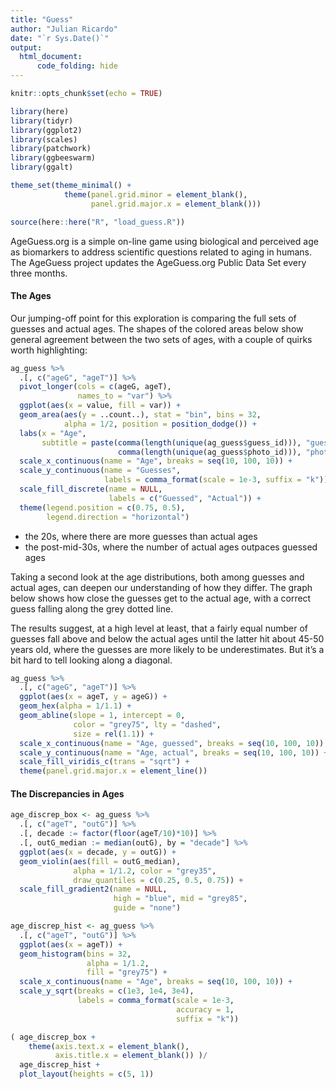 ```yaml
---
title: "Guess"
author: "Julian Ricardo"
date: "`r Sys.Date()`"
output: 
  html_document:
      code_folding: hide
---
```


```r
knitr::opts_chunk$set(echo = TRUE)

library(here)
library(tidyr)
library(ggplot2)
library(scales)
library(patchwork)
library(ggbeeswarm)
library(ggalt)

theme_set(theme_minimal() +
            theme(panel.grid.minor = element_blank(),
                  panel.grid.major.x = element_blank()))

source(here::here("R", "load_guess.R"))
```

AgeGuess.org is a simple on-line game using biological and perceived age as biomarkers to address scientific questions related to aging in humans. The AgeGuess project updates the AgeGuess.org Public Data Set every three months.

#### The Ages

Our jumping-off point for this exploration is comparing the full sets of guesses and actual ages. The shapes of the colored areas below show general agreement between the two sets of ages, with a couple of quirks worth highlighting:

```r
ag_guess %>% 
  .[, c("ageG", "ageT")] %>% 
  pivot_longer(cols = c(ageG, ageT),
               names_to = "var") %>% 
  ggplot(aes(x = value, fill = var)) +
  geom_area(aes(y = ..count..), stat = "bin", bins = 32,
            alpha = 1/2, position = position_dodge()) +
  labs(x = "Age",
       subtitle = paste(comma(length(unique(ag_guess$guess_id))), "guesses for",
                        comma(length(unique(ag_guess$photo_id))), "photos")) +
  scale_x_continuous(name = "Age", breaks = seq(10, 100, 10)) +
  scale_y_continuous(name = "Guesses",
                     labels = comma_format(scale = 1e-3, suffix = "k")) +
  scale_fill_discrete(name = NULL,
                      labels = c("Guessed", "Actual")) +
  theme(legend.position = c(0.75, 0.5),
        legend.direction = "horizontal")
```

- the 20s, where there are more guesses than actual ages
- the post-mid-30s, where the number of actual ages outpaces guessed ages

Taking a second look at the age distributions, both among guesses and actual ages, can deepen our understanding of how they differ. The graph below shows how close the guesses get to the actual age, with a correct guess falling along the grey dotted line.

The results suggest, at a high level at least, that a fairly equal number of guesses fall above and below the actual ages until the latter hit about 45-50 years old, where the guesses are more likely to be underestimates. But it's a bit hard to tell looking along a diagonal.

```r
ag_guess %>% 
  .[, c("ageG", "ageT")] %>% 
  ggplot(aes(x = ageT, y = ageG)) +
  geom_hex(alpha = 1/1.1) +
  geom_abline(slope = 1, intercept = 0,
              color = "grey75", lty = "dashed",
              size = rel(1.1)) +
  scale_x_continuous(name = "Age, guessed", breaks = seq(10, 100, 10)) +
  scale_y_continuous(name = "Age, actual", breaks = seq(10, 100, 10)) +
  scale_fill_viridis_c(trans = "sqrt") +
  theme(panel.grid.major.x = element_line())
```

#### The Discrepancies in Ages


```r
age_discrep_box <- ag_guess %>% 
  .[, c("ageT", "outG")] %>% 
  .[, decade := factor(floor(ageT/10)*10)] %>% 
  .[, outG_median := median(outG), by = "decade"] %>% 
  ggplot(aes(x = decade, y = outG)) +
  geom_violin(aes(fill = outG_median),
              alpha = 1/1.2, color = "grey35",
              draw_quantiles = c(0.25, 0.5, 0.75)) +
  scale_fill_gradient2(name = NULL,
                       high = "blue", mid = "grey85",
                       guide = "none")

age_discrep_hist <- ag_guess %>% 
  .[, c("ageT", "outG")] %>% 
  ggplot(aes(x = ageT)) +
  geom_histogram(bins = 32,
                 alpha = 1/1.2,
                 fill = "grey75") +
  scale_x_continuous(name = "Age", breaks = seq(10, 100, 10)) +
  scale_y_sqrt(breaks = c(1e3, 1e4, 3e4),
               labels = comma_format(scale = 1e-3,
                                     accuracy = 1,
                                     suffix = "k"))

( age_discrep_box +
    theme(axis.text.x = element_blank(),
          axis.title.x = element_blank()) )/
  age_discrep_hist +
  plot_layout(heights = c(5, 1))
```
